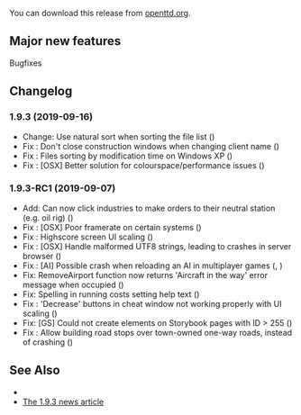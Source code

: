 {{en/-}}
{{en/OTTDVersions}}

{{en/release|prev=OpenTTD 1.9.2|next=OpenTTD 1.10.0|date=2019-09-16}}

You can download this release from [http://www.openttd.org/download-stable/1.9.3 openttd.org].

==Major new features==
Bugfixes

==Changelog==
=== 1.9.3 (2019-09-16) ===
* Change: Use natural sort when sorting the file list ({{en/GHIssue|7727}})
* Fix {{en/GHIssue|7479}}: Don't close construction windows when changing client name ({{en/GHIssue|7728}})
* Fix {{en/GHIssue|7731}}: Files sorting by modification time on Windows XP ({{en/GHIssue|7731}})
* Fix {{en/GHIssue|7644}}: [OSX] Better solution for colourspace/performance issues ({{en/GHIssue|7741}})


=== 1.9.3-RC1 (2019-09-07) ===
* Add: Can now click industries to make orders to their neutral station (e.g. oil rig) ({{en/GHIssue|7709}})
* Fix {{en/GHIssue|7644}}: [OSX] Poor framerate on certain systems ({{en/GHIssue|7721}})
* Fix {{en/GHIssue|7702}}: Highscore screen UI scaling ({{en/GHIssue|7714}})
* Fix {{en/GHIssue|7704}}: [OSX] Handle malformed UTF8 strings, leading to crashes in server browser ({{en/GHIssue|7705}})
* Fix {{en/GHIssue|7188}}: [AI] Possible crash when reloading an AI in multiplayer games ({{en/GHIssue|7701}}, {{en/GHIssue|7725}})
* Fix: RemoveAirport function now returns 'Aircraft in the way' error message when occupied ({{en/GHIssue|7690}})
* Fix: Spelling in running costs setting help text ({{en/GHIssue|7686}})
* Fix {{en/GHIssue|7655}}: 'Decrease' buttons in cheat window not working properly with UI scaling ({{en/GHIssue|7669}})
* Fix: [GS] Could not create elements on Storybook pages with ID > 255 ({{en/GHIssue|7657}})
* Fix {{en/GHIssue|7626}}: Allow building road stops over town-owned one-way roads, instead of crashing ({{en/GHIssue|7627}})


==See Also==
* {{en/Forum|topic=85985|Forum topic for 1.9.3}}
* [https://www.openttd.org/news/2019/09/16/openttd-1-9-3.html The 1.9.3 news article]